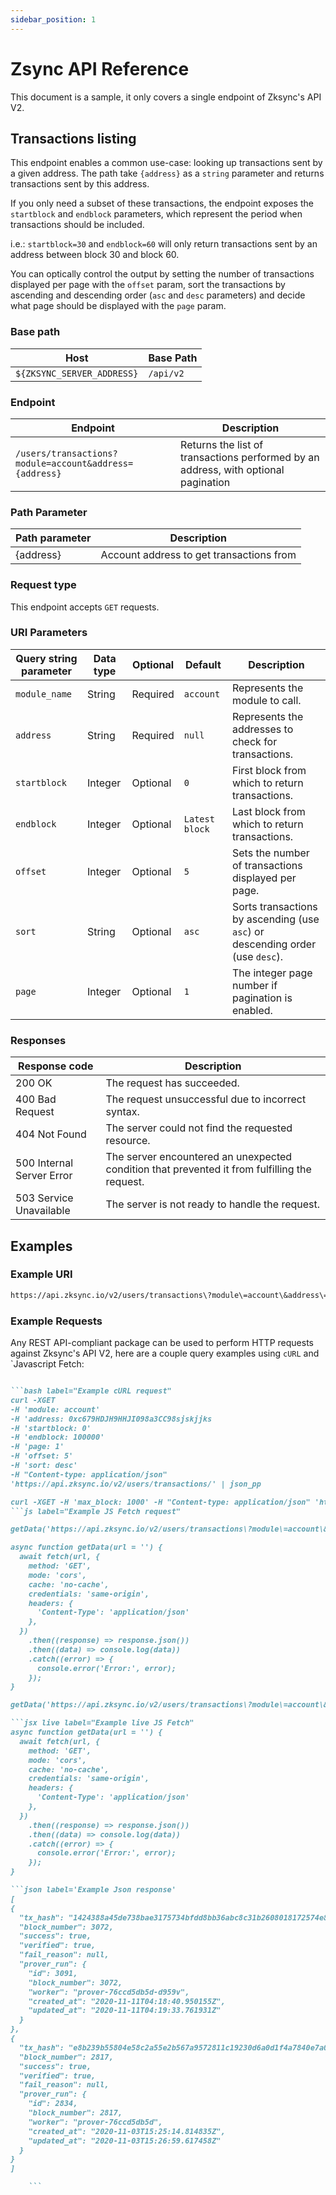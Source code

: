 ```yaml
---
sidebar_position: 1
---
```


# Zsync API Reference

This document is a sample, it only covers a single endpoint of Zksync's API V2.

## Transactions listing

This endpoint enables  a common use-case: looking up transactions sent by a given address. 
The path take `{address}` as a `string` parameter   and returns transactions sent by this address. 

If you only need a subset of these transactions, the endpoint exposes the `startblock` and `endblock` parameters, which represent the period when transactions should be included.

i.e.: `startblock=30` and `endblock=60` will only return transactions sent by an address between block 30 and block 60.

You can optically control the output by setting the number of transactions displayed per page with  the `offset` param, sort the transactions by ascending and descending order (`asc` and `desc` parameters) and decide what page should be displayed with the `page` param. 
 
### Base path

| Host     | Base Path    |
|--------------|----------------|
| `${ZKSYNC_SERVER_ADDRESS}` | `/api/v2`   |

### Endpoint

| Endpoint   | Description    |
|-------------------|----|
| `/users/transactions?module=account&address={address}` |Returns the list of transactions performed by an address, with optional pagination |

### Path Parameter

| Path parameter | Description                                                       |
|----------------|------------------------------------------|
| {address}      | Account address to get transactions from |

### Request type

This endpoint accepts `GET` requests.

### URI Parameters

| Query string parameter | Data type | Optional | Default        | Description                                                                   |
|------------------------|-----------|----------|----------------|-------------------------------------------------------------------------------|
| `module_name`          | String    | Required | `account`      | Represents the module to call.                                                |
| `address`              | String    | Required | `null`         | Represents the addresses to check for transactions.                           |
| `startblock`           | Integer   | Optional | `0`            | First block from which to return transactions.                                |
| `endblock`             | Integer   | Optional | `Latest block` | Last block from which to return transactions.                                 |
| `offset`               | Integer   | Optional | `5`            | Sets the number of transactions displayed per page.                           |
| `sort`                 | String    | Optional | `asc`          | Sorts transactions by ascending (use `asc`) or descending order (use `desc`). |
| `page`                 | Integer   | Optional | `1`            | The integer page number if pagination is enabled.                             |

### Responses

| Response code               | Description                                                                                   |
|-----------------------------|-----------------------------------------------------------------------------------------------|
| 200 OK                    | The request has succeeded.                                                                    |
| 400 Bad Request           | The request unsuccessful due to incorrect syntax.                    |
| 404 Not Found             | The server could not find the requested resource.                                              |
| 500 Internal Server Error | The server encountered an unexpected condition that prevented it from fulfilling the request. |
| 503 Service Unavailable   | The server is not ready to handle the request.                                                |

## Examples

### Example URI

```bash
https://api.zksync.io/v2/users/transactions\?module\=account\&address\=0xc679HDJH9HHJI098a3CC98sjskjjks\&startblock\=0\&endblock\=100000\&page\=1\&offset\=5\&sort\=desc'
 ```
 
### Example Requests

Any REST API-compliant package can be used to perform HTTP requests against Zksync's API V2, here are a couple query examples using `cURL` and `Javascript Fetch:  

```md codetabs

```bash label="Example cURL request"
curl -XGET 
-H 'module: account' 
-H 'address: 0xc679HDJH9HHJI098a3CC98sjskjjks 
-H 'startblock: 0' 
-H 'endblock: 100000' 
-H 'page: 1' 
-H 'offset: 5' 
-H 'sort: desc' 
-H "Content-type: application/json" 
'https://api.zksync.io/v2/users/transactions/' | json_pp 

curl -XGET -H 'max_block: 1000' -H "Content-type: application/json" 'https://goerli-api.zksync.io/api/v0.1/blocks' | json_pp
```js label="Example JS Fetch request"

getData('https://api.zksync.io/v2/users/transactions\?module\=account\&address\=0xc679HDJH9HHJI098a3CC98sjskjjks\&startblock\=0\&endblock\=100000\&page\=1\&offset\=5\&sort\=desc');

async function getData(url = '') {
  await fetch(url, {
    method: 'GET',
    mode: 'cors',
    cache: 'no-cache',
    credentials: 'same-origin',
    headers: {
      'Content-Type': 'application/json'
    },
  })
    .then((response) => response.json())
    .then((data) => console.log(data))
    .catch((error) => {
      console.error('Error:', error);
    });
}

getData('https://api.zksync.io/v2/users/transactions\?module\=account\&address\=0xc679HDJH9HHJI098a3CC98sjskjjks\&startblock\=0\&endblock\=100000\&page\=1\&offset\=5\&sort\=desc');

```jsx live label="Example live JS Fetch"
async function getData(url = '') {
  await fetch(url, {
    method: 'GET',
    mode: 'cors',
    cache: 'no-cache',
    credentials: 'same-origin',
    headers: {
      'Content-Type': 'application/json'
    },
  })
    .then((response) => response.json())
    .then((data) => console.log(data))
    .catch((error) => {
      console.error('Error:', error);
    });
}

```json label='Example Json response'
[
{
  "tx_hash": "1424388a45de738bae3175734bfdd8bb36abc8c31b2608018172574e8b7e38e2",
  "block_number": 3072,
  "success": true,
  "verified": true,
  "fail_reason": null,
  "prover_run": {
    "id": 3091,
    "block_number": 3072,
    "worker": "prover-76ccd5db5d-d959v",
    "created_at": "2020-11-11T04:18:40.950155Z",
    "updated_at": "2020-11-11T04:19:33.761931Z"
  }
},
{
  "tx_hash": "e8b239b55804e58c2a55e2b567a9572811c19230d6a0d1f4a7840e7a0952b33d",
  "block_number": 2817,
  "success": true,
  "verified": true,
  "fail_reason": null,
  "prover_run": {
    "id": 2834,
    "block_number": 2817,
    "worker": "prover-76ccd5db5d",
    "created_at": "2020-11-03T15:25:14.814835Z",
    "updated_at": "2020-11-03T15:26:59.617458Z"
  }
}
]

    ```
